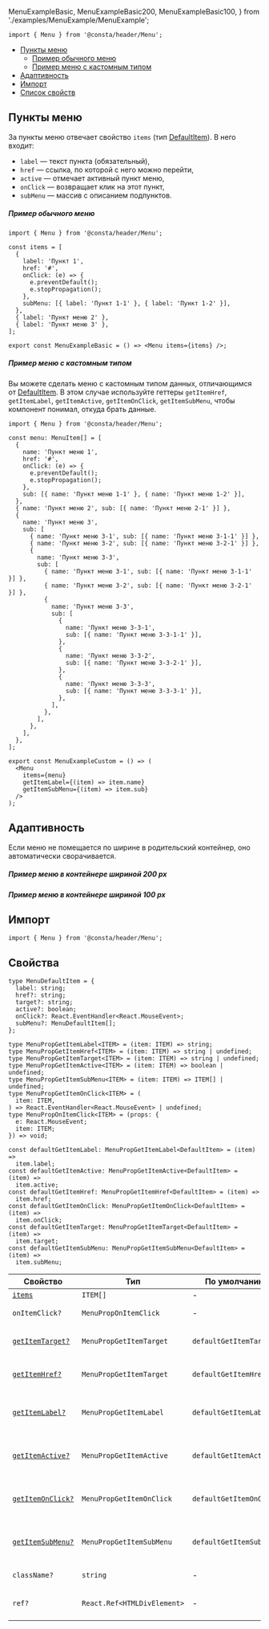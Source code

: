   MenuExampleBasic,
  MenuExampleBasic200,
  MenuExampleBasic100,
} from './examples/MenuExample/MenuExample';

```tsx
import { Menu } from '@consta/header/Menu';
```

<MdxMenu>

- [Пункты меню](#пункты-меню)
  - [Пример обычного меню](#пример-обычного-меню)
  - [Пример меню с кастомным типом](#пример-меню-с-кастомным-типом)
- [Адаптивность](#адаптивность)
- [Импорт](#импорт)
- [Список свойств](#свойства)

</MdxMenu>

## Пункты меню

За пункты меню отвечает свойство `items` (тип [DefaultItem](#свойства)). В него входит:

- `label` — текст пункта (обязательный),
- `href` — ссылка, по которой с него можно перейти,
- `active` — отмечает активный пункт меню,
- `onClick` — возвращает клик на этот пункт,
- `subMenu` — массив с описанием подпунктов.

##### Пример обычного меню

```tsx
import { Menu } from '@consta/header/Menu';

const items = [
  {
    label: 'Пункт 1',
    href: '#',
    onClick: (e) => {
      e.preventDefault();
      e.stopPropagation();
    },
    subMenu: [{ label: 'Пункт 1-1' }, { label: 'Пункт 1-2' }],
  },
  { label: 'Пункт меню 2' },
  { label: 'Пункт меню 3' },
];

export const MenuExampleBasic = () => <Menu items={items} />;
```

<MenuExampleBasic />

##### Пример меню с кастомным типом

Вы можете сделать меню с кастомным типом данных, отличающимся от [DefaultItem](#свойства).
В этом случае используйте геттеры
`getItemHref`, `getItemLabel`, `getItemActive`, `getItemOnClick`, `getItemSubMenu`,
чтобы компонент понимал, откуда брать данные.

```tsx
import { Menu } from '@consta/header/Menu';

const menu: MenuItem[] = [
  {
    name: 'Пункт меню 1',
    href: '#',
    onClick: (e) => {
      e.preventDefault();
      e.stopPropagation();
    },
    sub: [{ name: 'Пункт меню 1-1' }, { name: 'Пункт меню 1-2' }],
  },
  { name: 'Пункт меню 2', sub: [{ name: 'Пункт меню 2-1' }] },
  {
    name: 'Пункт меню 3',
    sub: [
      { name: 'Пункт меню 3-1', sub: [{ name: 'Пункт меню 3-1-1' }] },
      { name: 'Пункт меню 3-2', sub: [{ name: 'Пункт меню 3-2-1' }] },
      {
        name: 'Пункт меню 3-3',
        sub: [
          { name: 'Пункт меню 3-1', sub: [{ name: 'Пункт меню 3-1-1' }] },
          { name: 'Пункт меню 3-2', sub: [{ name: 'Пункт меню 3-2-1' }] },
          {
            name: 'Пункт меню 3-3',
            sub: [
              {
                name: 'Пункт меню 3-3-1',
                sub: [{ name: 'Пункт меню 3-3-1-1' }],
              },
              {
                name: 'Пункт меню 3-3-2',
                sub: [{ name: 'Пункт меню 3-3-2-1' }],
              },
              {
                name: 'Пункт меню 3-3-3',
                sub: [{ name: 'Пункт меню 3-3-3-1' }],
              },
            ],
          },
        ],
      },
    ],
  },
];

export const MenuExampleCustom = () => (
  <Menu
    items={menu}
    getItemLabel={(item) => item.name}
    getItemSubMenu={(item) => item.sub}
  />
);
```

<MenuExampleCustom />

## Адаптивность

Если меню не помещается по ширине в родительский контейнер, оно автоматически сворачивается.

##### Пример меню в контейнере шириной 200 px

<MenuExampleBasic200 />

##### Пример меню в контейнере шириной 100 px

<MenuExampleBasic100 />

## Импорт

```tsx
import { Menu } from '@consta/header/Menu';
```

## Свойства

```tsx
type MenuDefaultItem = {
  label: string;
  href?: string;
  target?: string;
  active?: boolean;
  onClick?: React.EventHandler<React.MouseEvent>;
  subMenu?: MenuDefaultItem[];
};

type MenuPropGetItemLabel<ITEM> = (item: ITEM) => string;
type MenuPropGetItemHref<ITEM> = (item: ITEM) => string | undefined;
type MenuPropGetItemTarget<ITEM> = (item: ITEM) => string | undefined;
type MenuPropGetItemActive<ITEM> = (item: ITEM) => boolean | undefined;
type MenuPropGetItemSubMenu<ITEM> = (item: ITEM) => ITEM[] | undefined;
type MenuPropGetItemOnClick<ITEM> = (
  item: ITEM,
) => React.EventHandler<React.MouseEvent> | undefined;
type MenuPropOnItemClick<ITEM> = (props: {
  e: React.MouseEvent;
  item: ITEM;
}) => void;

const defaultGetItemLabel: MenuPropGetItemLabel<DefaultItem> = (item) =>
  item.label;
const defaultGetItemActive: MenuPropGetItemActive<DefaultItem> = (item) =>
  item.active;
const defaultGetItemHref: MenuPropGetItemHref<DefaultItem> = (item) =>
  item.href;
const defaultGetItemOnClick: MenuPropGetItemOnClick<DefaultItem> = (item) =>
  item.onClick;
const defaultGetItemTarget: MenuPropGetItemTarget<DefaultItem> = (item) =>
  item.target;
const defaultGetItemSubMenu: MenuPropGetItemSubMenu<DefaultItem> = (item) =>
  item.subMenu;
```

| Свойство                                            | Тип                         | По умолчанию            | Описание                                       |
| --------------------------------------------------- | --------------------------- | ----------------------- | ---------------------------------------------- |
| [`items`](#пункты-меню)                             | `ITEM[]`                    | -                       | Элементы меню                                  |
| `onItemClick?`                                      | `MenuPropOnItemClick`       | -                       | Функция клика по элементу                      |
| [`getItemTarget?`](#пример-меню-с-кастомным-типом)  | `MenuPropGetItemTarget`     | `defaultGetItemTarget`  | Функция для определения `target` элемента      |
| [`getItemHref?`](#пример-меню-с-кастомным-типом)    | `MenuPropGetItemTarget`     | `defaultGetItemHref`    | Функция для определения `href` элемента        |
| [`getItemLabel?`](#пример-меню-с-кастомным-типом)   | `MenuPropGetItemLabel`      | `defaultGetItemLabel`   | Функция для определения заголовка элемента     |
| [`getItemActive?`](#пример-меню-с-кастомным-типом)  | `MenuPropGetItemActive`     | `defaultGetItemActive`  | Функция для определения активности элемента    |
| [`getItemOnClick?`](#пример-меню-с-кастомным-типом) | `MenuPropGetItemOnClick`    | `defaultGetItemOnClick` | Функция для определения функции клика элемента |
| [`getItemSubMenu?`](#пример-меню-с-кастомным-типом) | `MenuPropGetItemSubMenu`    | `defaultGetItemSubMenu` | Функция для определения подменю элемента       |
| `className?`                                        | `string`                    | -                       | Дополнительный CSS-класс                       |
| `ref?`                                              | `React.Ref<HTMLDivElement>` | -                       | Ссылка на корневой DOM-элемент                 |
